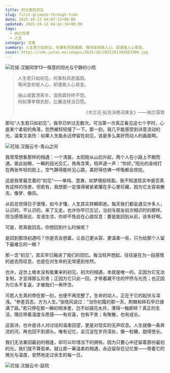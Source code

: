 ```yaml
---
title: 时光里的初见
slug: first-glimpse-through-time
date: 2025-10-13 04:07:12+08:00
updated: 2025-10-13 04:42:34+08:00
tags:
  - 纳兰性德
  - 人生
category: 文章
summary: 人生若只如初见，何事秋风悲画扇。等闲变却故人心，却道故人心易变。
cover: https://cdn.yufan.me/images/2025/10/2025101304563300.jpg
---
```


![花铭 汉服同学13—惬意的阳光与宁静的小院](https://cdn.yufan.me/images/2025/10/2025101304554600.jpg)

>人生若只如初见，何事秋风悲画扇。<br />
>等闲变却故人心，却道故人心易变。
>
>骊山语罢清宵半，泪雨霖铃终不怨。<br />
>何如薄幸锦衣郎，比翼连枝当日愿。
>
><p style="text-align: right;">《木兰花·拟古决绝词柬友》——纳兰容若</p>

那句“人生若只如初见”，我早已听过无数次。可当第一次真正看见这七个字时，心底某个柔软的角落，忽然被轻轻撞了一下。那一刻，我几乎能感受到诗意流动的光，温柔又哀伤：如果人生能永远停留在初见，该是多么美好而动人的画面啊。

![花铭 汉服云兮-青山之间](https://cdn.yufan.me/images/2025/10/2025101304501000.jpg)

我常常想象那样的相遇：一个清晨，太阳刚从山后升起，两个人在小路上不期而遇。彼此抬眼，一瞬的目光交汇，唇角含笑，轻声道一声：“你好。”阳光的金线打在两张年轻的脸上，空气静得能听见心跳，美好得仿佛一呼吸都会惊扰。

这是我曾最念着的“初见”——单纯、澄澈，如梦境般轻盈。我不知道现实中是否真有这样的场景，但若有，我想那一定值得被紧紧攥在手心里珍藏，因为它太容易散去，像梦、像风。

从前总觉得日子很慢，如今才懂，人生其实转瞬即逝。每天我们都会遇见许多人，认识的，不认识的，来了又走。也许你早已忘记，当初与朋友初次相识时的模样。但当感情渐远、言语生凉，你却不免会在心底叹息：要是能回到从前，该多好啊。

可是，若真能回去，你想回到什么时候呢？

是回到那场初遇吗？你是否会想着，让自己更从容、更温柔一些，只为给那个人留下最难忘的一眼？

那一念“初见”，其实早已融进了我们的回忆。每当轻声想起，往往是在为一段感情的逝去而叹息，也是在对生命的无常感到怅然。

也许，这世上根本没有能重来的初见。初次的相遇，本就是唯一的。正因为它无法复制，才显得那么珍贵；正因为它只此一回，才带着藏不住的怦然与光亮；也正因为它永不复返，才被我们一再怀念。

可若人生真的停在那一刻，也便不再完整了。生命的动人，正在于它的起伏与深浅。“参差百态，方为人生。”张晓风说过：“当你初履的那一天，荆棘和碎石早已铺满了路。”若只停在那一瞬的明净里，岂不如镜花水月，薄得一触即碎？真正的生活，理应带着温度与质感——有欢喜，也有不舍；有聚散，也有成长。

这首诗，也许是诗人对过往的温柔回望，更是对现实的无声叹息。人生就像一条奔流的河，再也回不到源头。唯有记忆，会沉淀在岁月深处，像一粒糖，甜得悠长。

我们无法重回最初的相逢，却可以珍惜当下的拥有。因为只要心中还留着那份最初的光，我们就不算孤单。就让那一幕温柔的相遇，永远留存在记忆里——带着它的微光与温度，安然地走过余生的每一日。

![花铭 汉服云兮-庭院](https://cdn.yufan.me/images/2025/10/2025101304523100.jpg)

